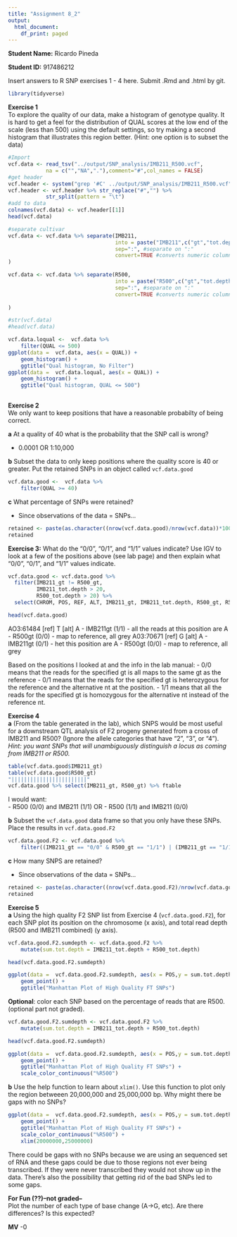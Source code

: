```yaml
---
title: "Assignment 8_2"
output: 
  html_document: 
    df_print: paged
---
```


**Student Name:** Ricardo Pineda		

**Student ID:** 917486212

Insert answers to R SNP exercises 1 - 4 here.  Submit .Rmd and .html by git.
```r
library(tidyverse)

```
__Exercise 1__  
To explore the quality of our data, make a histogram of genotype quality.  It is hard to get a feel for the distribution of QUAL scores at the low end of the scale (less than 500) using the default settings, so try making a second histogram that illustrates this region better. (Hint: one option is to subset the data)

```r
#Import
vcf.data <- read_tsv("../output/SNP_analysis/IMB211_R500.vcf",
			na = c("","NA","."),comment="#",col_names = FALSE)
#get header
vcf.header <- system("grep '#C' ../output/SNP_analysis/IMB211_R500.vcf",intern = TRUE) 
vcf.header <- vcf.header %>% str_replace("#","") %>%
			str_split(pattern = "\t")
#add to data
colnames(vcf.data) <- vcf.header[[1]]
head(vcf.data)

#separate cultivar
vcf.data <- vcf.data %>% separate(IMB211,
                                  into = paste("IMB211",c("gt","tot.depth","allele.depth", "ref.depth","ref.qual","alt.depth","alt.qual","gt.lik"),sep="_"), # new column names
                                  sep=":", #separate on ":" 
                                  convert=TRUE #converts numeric columns to numeric
)

vcf.data <- vcf.data %>% separate(R500,
                                  into = paste("R500",c("gt","tot.depth","allele.depth","ref.depth","ref.qual","alt.depth","alt.qual","gt.lik"),sep="_"), # new column names
                                  sep=":", #separate on ":" 
                                  convert=TRUE #converts numeric columns to numeric
                                  
)
```

```r
#str(vcf.data)
#head(vcf.data)

vcf.data.loqual <-  vcf.data %>%
	filter(QUAL <= 500) 
ggplot(data =  vcf.data, aes(x = QUAL)) +
	geom_histogram() +
	ggtitle("Qual histogram, No Filter")
ggplot(data =  vcf.data.loqual, aes(x = QUAL)) +
	geom_histogram() +
	ggtitle("Qual histogram, QUAL <= 500")
	


```

__Exercise 2__  
We only want to keep positions that have a reasonable probabilty of being correct.  

__a__ At a quality of 40 what is the probability that the SNP call is wrong?  

- 0.0001 OR 1:10,000

__b__ Subset the data to only keep positions where the quality score is 40 or greater.  Put the retained SNPs in an object called `vcf.data.good`

```r
vcf.data.good <-  vcf.data %>%
	filter(QUAL >= 40) 
```

__c__ What percentage of SNPs were retained?  

- Since observations of the data = SNPs...  
```r
retained <- paste(as.character((nrow(vcf.data.good)/nrow(vcf.data))*100) ,"%")
retained
```

__Exercise 3:__ What do the "0/0", "0/1", and "1/1" values indicate?  Use IGV to look at a few of the positions above (see lab page) and then explain what "0/0", "0/1", and "1/1" values indicate.

```r
vcf.data.good <- vcf.data.good %>% 
  filter(IMB211_gt != R500_gt, 
         IMB211_tot.depth > 20, 
         R500_tot.depth > 20) %>%
  select(CHROM, POS, REF, ALT, IMB211_gt, IMB211_tot.depth, R500_gt, R500_tot.depth)

head(vcf.data.good)

```

AO3:61484 [ref] T [alt] A 
	- IMB211gt (1/1) 
		- all the reads at this position are A
	- R500gt (0/0)
		- map to reference, all grey
A03:70671 [ref] G [alt] A
	- IMB211gt (0/1) 
		- het this position are A
	- R500gt (0/0)
		- map to reference, all grey	
		
Based on the positions I looked at and the info in the lab manual:
	- 0/0 means that the reads for the specified gt is all maps to the same gt as the reference
	- 0/1 means that the reads for the specified gt is heterozygous for the reference and the alternative nt at the position.
	- 1/1 means that all the reads for the specified gt is homozygous for the alternative nt instead of the reference nt.
	
__Exercise 4__  
__a__ (From the table generated in the lab), which SNPS would be most useful for a downstream QTL analysis of F2 progeny generated from a cross of IMB211 and R500?  (Ignore the allele categories that have "2", "3", or "4").  _Hint: you want SNPs that will unambiguously distinguish a locus as coming from IMB211 or R500._

```r
table(vcf.data.good$IMB211_gt)
table(vcf.data.good$R500_gt)
"||||||||||||||||||||||||"
vcf.data.good %>% select(IMB211_gt, R500_gt) %>% ftable
```

I would want:  
- R500 (0/0) and IMB211 (1/1) OR
- R500 (1/1) and IMB211 (0/0)

__b__ Subset the `vcf.data.good` data frame so that you only have these SNPs.  Place the results in `vcf.data.good.F2`

```r
vcf.data.good.F2 <- vcf.data.good %>%
	filter((IMB211_gt == "0/0" & R500_gt == "1/1") | (IMB211_gt == "1/1" & R500_gt == "0/0"))
```

__c__ How many SNPS are retained?

- Since observations of the data = SNPs... 
```r
retained <- paste(as.character((nrow(vcf.data.good.F2)/nrow(vcf.data.good))*100) ,"%")
retained
```


__Exercise 5__  
__a__ Using the high quality F2 SNP list from Exercise 4 (`vcf.data.good.F2`), for each SNP plot its position on the chromosome (x axis), and total read depth (R500 and IMB211 combined) (y axis).  

```r

vcf.data.good.F2.sumdepth <- vcf.data.good.F2 %>%
	mutate(sum.tot.depth = IMB211_tot.depth + R500_tot.depth)

head(vcf.data.good.F2.sumdepth)

ggplot(data =  vcf.data.good.F2.sumdepth, aes(x = POS,y = sum.tot.depth)) +
	geom_point() +
	ggtitle("Manhattan Plot of High Quality FT SNPs")
```


__Optional__: color each SNP based on the percentage of reads that are R500. (optional part not graded).

```r
vcf.data.good.F2.sumdepth <- vcf.data.good.F2 %>%
	mutate(sum.tot.depth = IMB211_tot.depth + R500_tot.depth)

head(vcf.data.good.F2.sumdepth)

ggplot(data =  vcf.data.good.F2.sumdepth, aes(x = POS,y = sum.tot.depth, color = (R500_tot.depth/sum.tot.depth)*100)) +
	geom_point() +
	ggtitle("Manhattan Plot of High Quality FT SNPs") +
	scale_color_continuous("%R500")
```


__b__ Use the help function to learn about `xlim()`.  Use this function to plot only the region betweeen 20,000,000 and 25,000,000 bp.  Why might there be gaps with no SNPs? 

```r
ggplot(data =  vcf.data.good.F2.sumdepth, aes(x = POS,y = sum.tot.depth, color = (R500_tot.depth/sum.tot.depth)*100)) +
	geom_point() +
	ggtitle("Manhattan Plot of High Quality FT SNPs") +
	scale_color_continuous("%R500") +
	xlim(20000000,25000000)
```
There could be gaps with no SNPs because we are using an sequenced set of RNA and these gaps could be due to those regions not ever being transcribed. If they were never transcribed they would not show up in the data. There's also the possibility that getting rid of the bad SNPs led to some gaps. 




__For Fun (??)--not graded--__  
Plot the number of each type of base change (A->G, etc).  Are there differences?  Is this expected?

**MV** -0
